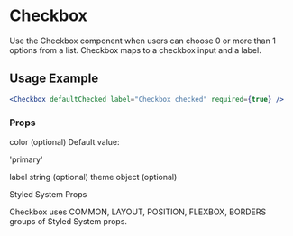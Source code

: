 # Checkbox

Use the Checkbox component when users can choose 0 or more than 1 options from a list. Checkbox maps to a checkbox input and a label.


<Checkbox defaultChecked label="Checkbox checked" required={true} />

## Usage Example

```jsx
<Checkbox defaultChecked label="Checkbox checked" required={true} />
```

### Props

color
(optional)
Default value:

'primary'

label
string
(optional)
theme
object
(optional)

Styled System Props

Checkbox uses COMMON, LAYOUT, POSITION, FLEXBOX, BORDERS groups of Styled System props.